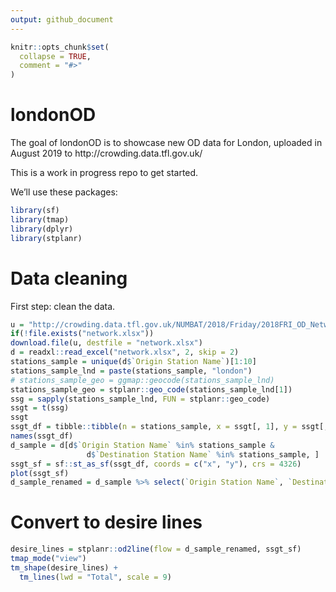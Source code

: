 ```yaml
---
output: github_document
---
```


<!-- README.md is generated from README.Rmd. Please edit that file -->

```r
knitr::opts_chunk$set(
  collapse = TRUE,
  comment = "#>"
)
```
# londonOD

<!-- badges: start -->
<!-- badges: end -->

The goal of londonOD is to showcase new OD data for London, uploaded in August 2019 to http://crowding.data.tfl.gov.uk/

This is a work in progress repo to get started.

We'll use these packages:

```r
library(sf)
library(tmap)
library(dplyr)
library(stplanr)
```


# Data cleaning

First step: clean the data.

```r
u = "http://crowding.data.tfl.gov.uk/NUMBAT/2018/Friday/2018FRI_OD_Network.xlsx"
if(!file.exists("network.xlsx"))
download.file(u, destfile = "network.xlsx")
d = readxl::read_excel("network.xlsx", 2, skip = 2)
stations_sample = unique(d$`Origin Station Name`)[1:10]
stations_sample_lnd = paste(stations_sample, "london")
# stations_sample_geo = ggmap::geocode(stations_sample_lnd)
stations_sample_geo = stplanr::geo_code(stations_sample_lnd[1])
ssg = sapply(stations_sample_lnd, FUN = stplanr::geo_code)
ssgt = t(ssg)
ssgt
ssgt_df = tibble::tibble(n = stations_sample, x = ssgt[, 1], y = ssgt[, 2])
names(ssgt_df) 
d_sample = d[d$`Origin Station Name` %in% stations_sample &
                 d$`Destination Station Name` %in% stations_sample, ]
ssgt_sf = sf::st_as_sf(ssgt_df, coords = c("x", "y"), crs = 4326)
plot(ssgt_sf)
d_sample_renamed = d_sample %>% select(`Origin Station Name`, `Destination Station Name`, everything())
```

# Convert to desire lines

```r
desire_lines = stplanr::od2line(flow = d_sample_renamed, ssgt_sf)
tmap_mode("view")
tm_shape(desire_lines) +
  tm_lines(lwd = "Total", scale = 9)
```

